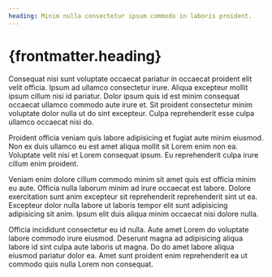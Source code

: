 ```yaml
---
heading: Minim nulla consectetur ipsum commodo in laboris proident.
---
```


# {frontmatter.heading}

Consequat nisi sunt voluptate occaecat pariatur in occaecat proident elit velit officia. Ipsum ad ullamco consectetur irure. Aliqua excepteur mollit ipsum cillum nisi id pariatur. Dolor ipsum quis id est minim consequat occaecat ullamco commodo aute irure et. Sit proident consectetur minim voluptate dolor nulla ut do sint excepteur. Culpa reprehenderit esse culpa ullamco occaecat nisi do.

Proident officia veniam quis labore adipisicing et fugiat aute minim eiusmod. Non ex duis ullamco eu est amet aliqua mollit sit Lorem enim non ea. Voluptate velit nisi et Lorem consequat ipsum. Eu reprehenderit culpa irure cillum enim proident.

Veniam enim dolore cillum commodo minim sit amet quis est officia minim eu aute. Officia nulla laborum minim ad irure occaecat est labore. Dolore exercitation sunt anim excepteur sit reprehenderit reprehenderit sint ut ea. Excepteur dolor nulla labore ut laboris tempor elit sunt adipisicing adipisicing sit anim. Ipsum elit duis aliqua minim occaecat nisi dolore nulla.

Officia incididunt consectetur eu id nulla. Aute amet Lorem do voluptate labore commodo irure eiusmod. Deserunt magna ad adipisicing aliqua labore id sint culpa aute laboris ut magna. Do do amet labore aliqua eiusmod pariatur dolor ea. Amet sunt proident enim reprehenderit ea ut commodo quis nulla Lorem non consequat.
